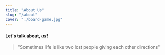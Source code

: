 ```yaml
---
title: "About Us"
slug: "/about"
cover: "./board-game.jpg"
---
```


#### Let's talk about, _us_!

> "Sometimes life is like two lost people giving each other directions"
